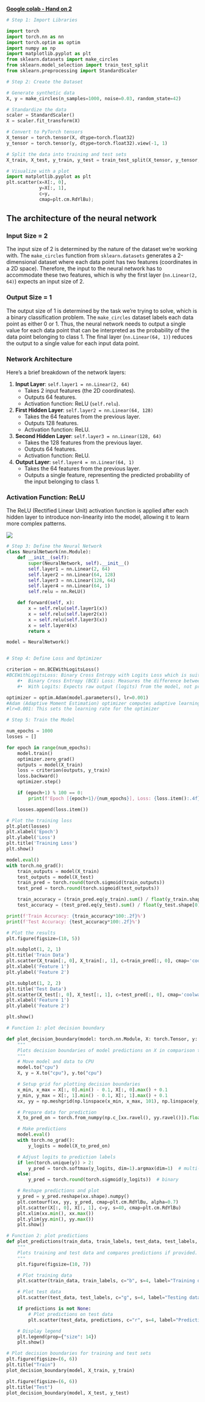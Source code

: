 [**Google colab - Hand on 2**](https://colab.research.google.com/drive/1ySqp3dDlbV9jtGPoUwDSfRHRZcfsmAYo?usp=sharing)

``` python
# Step 1: Import Libraries

import torch
import torch.nn as nn
import torch.optim as optim
import numpy as np
import matplotlib.pyplot as plt
from sklearn.datasets import make_circles
from sklearn.model_selection import train_test_split
from sklearn.preprocessing import StandardScaler
```

``` python
# Step 2: Create the Dataset

# Generate synthetic data
X, y = make_circles(n_samples=1000, noise=0.03, random_state=42)

# Standardize the data
scaler = StandardScaler()
X = scaler.fit_transform(X)

# Convert to PyTorch tensors
X_tensor = torch.tensor(X, dtype=torch.float32)
y_tensor = torch.tensor(y, dtype=torch.float32).view(-1, 1)

# Split the data into training and test sets
X_train, X_test, y_train, y_test = train_test_split(X_tensor, y_tensor, test_size=0.2, random_state=42)
```

``` python
# Visualize with a plot
import matplotlib.pyplot as plt
plt.scatter(x=X[:, 0],
            y=X[:, 1],
            c=y,
            cmap=plt.cm.RdYlBu);
```

## The architecture of the neural network

### Input Size = 2

The input size of 2 is determined by the nature of the dataset we're working with. The `make_circles` function from `sklearn.datasets` generates a 2-dimensional dataset where each data point has two features (coordinates in a 2D space). Therefore, the input to the neural network has to accommodate these two features, which is why the first layer (`nn.Linear(2, 64)`) expects an input size of 2.

### Output Size = 1

The output size of 1 is determined by the task we're trying to solve, which is a binary classification problem. The `make_circles` dataset labels each data point as either 0 or 1. Thus, the neural network needs to output a single value for each data point that can be interpreted as the probability of the data point belonging to class 1. The final layer (`nn.Linear(64, 1)`) reduces the output to a single value for each input data point.

### Network Architecture

Here's a brief breakdown of the network layers:

1.  **Input Layer**: `self.layer1 = nn.Linear(2, 64)`
    -   Takes 2 input features (the 2D coordinates).
    -   Outputs 64 features.
    -   Activation function: ReLU (`self.relu`).
2.  **First Hidden Layer**: `self.layer2 = nn.Linear(64, 128)`
    -   Takes the 64 features from the previous layer.
    -   Outputs 128 features.
    -   Activation function: ReLU.
3.  **Second Hidden Layer**: `self.layer3 = nn.Linear(128, 64)`
    -   Takes the 128 features from the previous layer.
    -   Outputs 64 features.
    -   Activation function: ReLU.
4.  **Output Layer**: `self.layer4 = nn.Linear(64, 1)`
    -   Takes the 64 features from the previous layer.
    -   Outputs a single feature, representing the predicted probability of the input belonging to class 1.

### Activation Function: ReLU

The ReLU (Rectified Linear Unit) activation function is applied after each hidden layer to introduce non-linearity into the model, allowing it to learn more complex patterns.

![](images/Screenshot%202024-06-11%20at%2014.45.12.png)

``` python
# Step 3: Define the Neural Network
class NeuralNetwork(nn.Module):
    def __init__(self):
        super(NeuralNetwork, self).__init__()
        self.layer1 = nn.Linear(2, 64)
        self.layer2 = nn.Linear(64, 128)
        self.layer3 = nn.Linear(128, 64)
        self.layer4 = nn.Linear(64, 1)
        self.relu = nn.ReLU()

    def forward(self, x):
        x = self.relu(self.layer1(x))
        x = self.relu(self.layer2(x))
        x = self.relu(self.layer3(x))
        x = self.layer4(x)
        return x

model = NeuralNetwork()
```

``` python

# Step 4: Define Loss and Optimizer

criterion = nn.BCEWithLogitsLoss()
#BCEWithLogitsLoss: Binary Cross Entropy with Logits Loss which is suitable for binary classification tasks
    #•  Binary Cross Entropy (BCE) Loss: Measures the difference between true labels and predicted probabilities.
    #•  With Logits: Expects raw output (logits) from the model, not probabilities. Internally applies the sigmoid function to logits before computing the loss.

optimizer = optim.Adam(model.parameters(), lr=0.001)
#Adam (Adaptive Moment Estimation) optimizer computes adaptive learning rates for each parameter.
#lr=0.001: This sets the learning rate for the optimizer
```

``` python
# Step 5: Train the Model

num_epochs = 1000
losses = []

for epoch in range(num_epochs):
    model.train()
    optimizer.zero_grad()
    outputs = model(X_train)
    loss = criterion(outputs, y_train)
    loss.backward()
    optimizer.step()

    if (epoch+1) % 100 == 0:
        print(f'Epoch [{epoch+1}/{num_epochs}], Loss: {loss.item():.4f}')

    losses.append(loss.item())
```

``` python
# Plot the training loss
plt.plot(losses)
plt.xlabel('Epoch')
plt.ylabel('Loss')
plt.title('Training Loss')
plt.show()
```

``` python
model.eval()
with torch.no_grad():
    train_outputs = model(X_train)
    test_outputs = model(X_test)
    train_pred = torch.round(torch.sigmoid(train_outputs))
    test_pred = torch.round(torch.sigmoid(test_outputs))

    train_accuracy = (train_pred.eq(y_train).sum() / float(y_train.shape[0])).item()
    test_accuracy = (test_pred.eq(y_test).sum() / float(y_test.shape[0])).item()

print(f'Train Accuracy: {train_accuracy*100:.2f}%')
print(f'Test Accuracy: {test_accuracy*100:.2f}%')

# Plot the results
plt.figure(figsize=(10, 5))

plt.subplot(1, 2, 1)
plt.title('Train Data')
plt.scatter(X_train[:, 0], X_train[:, 1], c=train_pred[:, 0], cmap='coolwarm', alpha=0.6)
plt.xlabel('Feature 1')
plt.ylabel('Feature 2')

plt.subplot(1, 2, 2)
plt.title('Test Data')
plt.scatter(X_test[:, 0], X_test[:, 1], c=test_pred[:, 0], cmap='coolwarm', alpha=0.6)
plt.xlabel('Feature 1')
plt.ylabel('Feature 2')

plt.show()
```

``` python
# Function 1: plot decision boundary

def plot_decision_boundary(model: torch.nn.Module, X: torch.Tensor, y: torch.Tensor):
    """
    Plots decision boundaries of model predictions on X in comparison to y.
    """
    # Move model and data to CPU
    model.to("cpu")
    X, y = X.to("cpu"), y.to("cpu")

    # Setup grid for plotting decision boundaries
    x_min, x_max = X[:, 0].min() - 0.1, X[:, 0].max() + 0.1
    y_min, y_max = X[:, 1].min() - 0.1, X[:, 1].max() + 0.1
    xx, yy = np.meshgrid(np.linspace(x_min, x_max, 101), np.linspace(y_min, y_max, 101))

    # Prepare data for prediction
    X_to_pred_on = torch.from_numpy(np.c_[xx.ravel(), yy.ravel()]).float()

    # Make predictions
    model.eval()
    with torch.no_grad():
        y_logits = model(X_to_pred_on)

    # Adjust logits to prediction labels
    if len(torch.unique(y)) > 2:
        y_pred = torch.softmax(y_logits, dim=1).argmax(dim=1)  # multi-class
    else:
        y_pred = torch.round(torch.sigmoid(y_logits))  # binary

    # Reshape predictions and plot
    y_pred = y_pred.reshape(xx.shape).numpy()
    plt.contourf(xx, yy, y_pred, cmap=plt.cm.RdYlBu, alpha=0.7)
    plt.scatter(X[:, 0], X[:, 1], c=y, s=40, cmap=plt.cm.RdYlBu)
    plt.xlim(xx.min(), xx.max())
    plt.ylim(yy.min(), yy.max())
    plt.show()

# Function 2: plot predictions
def plot_predictions(train_data, train_labels, test_data, test_labels, predictions=None):
    """
    Plots training and test data and compares predictions if provided.
    """
    plt.figure(figsize=(10, 7))

    # Plot training data
    plt.scatter(train_data, train_labels, c="b", s=4, label="Training data")

    # Plot test data
    plt.scatter(test_data, test_labels, c="g", s=4, label="Testing data")

    if predictions is not None:
        # Plot predictions on test data
        plt.scatter(test_data, predictions, c="r", s=4, label="Predictions")

    # Display legend
    plt.legend(prop={"size": 14})
    plt.show()
```

``` python
# Plot decision boundaries for training and test sets
plt.figure(figsize=(6, 6))
plt.title("Train")
plot_decision_boundary(model, X_train, y_train)

plt.figure(figsize=(6, 6))
plt.title("Test")
plot_decision_boundary(model, X_test, y_test)
```
